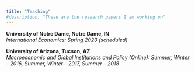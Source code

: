 ```yaml
---
title: "Teaching"
#description: "These are the research papers I am working on"
---
```


**University of Notre Dame, Notre Dame, IN**\
*International Economics: Spring 2023 (scheduled)*

**University of Arizona, Tucson, AZ**\
*Macroeconomic and Global Institutions and Policy (Online): Summer, Winter – 2016, Summer, Winter – 2017, Summer – 2018*\
